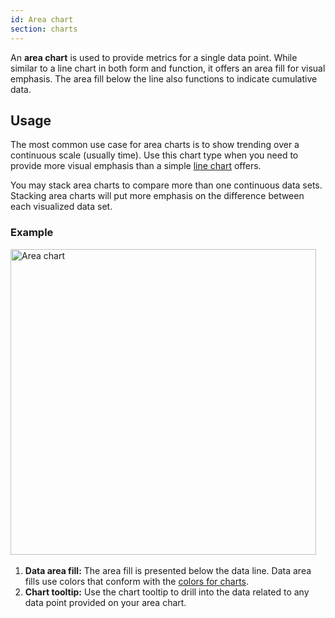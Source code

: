 ```yaml
---
id: Area chart
section: charts
---
```

An **area chart** is used to provide metrics for a single data point. While similar to a line chart in both form and function, it offers an area fill for visual emphasis. The area fill below the line also functions to indicate cumulative data.

## Usage
The most common use case for area charts is to show trending over a continuous scale (usually time). Use this chart type when you need to provide more visual emphasis than a simple [line chart](/charts/line-chart) offers. 

You may stack area charts to compare more than one continuous data sets. Stacking area charts will put more emphasis on the difference between each visualized data set. 

### Example
<img src="./img/area-chart.png" alt="Area chart" width="489"/> 

1. **Data area fill:** The area fill is presented below the data line. Data area fills use colors that conform with the [colors for charts](/charts/colors-for-charts).
2. **Chart tooltip:** Use the chart tooltip to drill into the data related to any data point provided on your area chart.